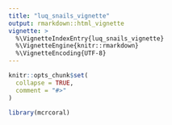 ```yaml
---
title: "luq_snails_vignette"
output: rmarkdown::html_vignette
vignette: >
  %\VignetteIndexEntry{luq_snails_vignette}
  %\VignetteEngine{knitr::rmarkdown}
  %\VignetteEncoding{UTF-8}
---
```


```r
knitr::opts_chunk$set(
  collapse = TRUE,
  comment = "#>"
)
```

```r
library(mcrcoral)
```
